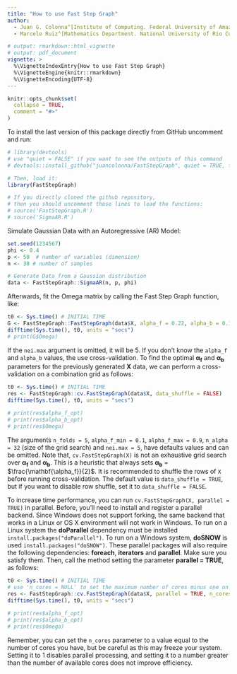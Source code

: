 ```yaml
---
title: "How to use Fast Step Graph"
author: 
  - Juan G. Colonna^[Institute of Computing. Federal University of Amazonas. Brasil. juancolonna@icomp.ufam.edu.br]
  - Marcelo Ruiz^[Mathematics Department. National University of Río Cuarto. Argentina. mruiz@exa.unrc.edu.ar]

# output: rmarkdown::html_vignette
# output: pdf_document
vignette: >
  %\VignetteIndexEntry{How to use Fast Step Graph}
  %\VignetteEngine{knitr::rmarkdown}
  %\VignetteEncoding{UTF-8}
---
```


```r
knitr::opts_chunk$set(
  collapse = TRUE,
  comment = "#>"
)
```

To install the last version of this package directly from GitHub uncomment and run: 

```r
# library(devtools)
# use "quiet = FALSE" if you want to see the outputs of this command
# devtools::install_github("juancolonna/FastStepGraph", quiet = TRUE, force = TRUE)

# Then, load it:
library(FastStepGraph)

# If you directly cloned the github repository, 
# then you should uncomment these lines to load the functions:
# source('FastStepGraph.R')
# source('SigmaAR.R')
```

Simulate Gaussian Data with an Autoregressive (AR) Model:

```r
set.seed(1234567)
phi <- 0.4 
p <- 50  # number of variables (dimension)
n <- 30 # number of samples

# Generate Data from a Gaussian distribution 
data <- FastStepGraph::SigmaAR(n, p, phi)
```

Afterwards, fit the Omega matrix by calling the Fast Step Graph function, like:

```r
t0 <- Sys.time() # INITIAL TIME
G <- FastStepGraph::FastStepGraph(data$X, alpha_f = 0.22, alpha_b = 0.14)
difftime(Sys.time(), t0, units = "secs")
# print(G$Omega)
```

If the `nei.max` argument is omitted, it will be 5. If you don't know the `alpha_f` and `alpha_b` values, the use cross-validation. To find the optimal $\mathbf{\alpha_f}$ and $\mathbf{\alpha_b}$ parameters for the previously generated **X** data, we can perform a cross-validation on a combination grid as follows:

```r
t0 <- Sys.time() # INITIAL TIME
res <- FastStepGraph::cv.FastStepGraph(data$X, data_shuffle = FALSE)
difftime(Sys.time(), t0, units = "secs")

# print(res$alpha_f_opt)
# print(res$alpha_b_opt)
# print(res$Omega)
```

The arguments `n_folds = 5`, `alpha_f_min = 0.1`, `alpha_f_max = 0.9`, `n_alpha = 32` (size of the grid search) and `nei.max = 5`, have defaults values and can be omitted. Note that, `cv.FastStepGraph(X)` is not an exhaustive grid search over $\mathbf{\alpha_f}$ and $\mathbf{\alpha_b}$. This is a heuristic that always sets $\mathbf{\alpha_b}$ = $\frac{\mathbf{\alpha_f}}{2}$. It is recommended to shuffle the rows of `X` before running cross-validation. The default value is `data_shuffle = TRUE`, but if you want to disable row shuffle, set it to `data_shuffle = FALSE`.

To increase time performance, you can run `cv.FastStepGraph(X, parallel = TRUE)` in parallel. Before, you'll need to install and register a parallel backend. Since Windows does not support forking, the same backend that works in a Linux or OS X environment will not work in Windows. To run on a Linux system the **doParallel** dependency must be installed `install.packages("doParallel")`. To run on a Windows system, **doSNOW** is used `install.packages("doSNOW")`. These parallel packages will also require the following dependencies: **foreach**, **iterators** and **parallel**. Make sure you satisfy them. Then, call the method setting the parameter **parallel = TRUE**, as follows: 


```r
t0 <- Sys.time() # INITIAL TIME
# use 'n_cores = NULL' to set the maximum number of cores minus one on your machine 
res <- FastStepGraph::cv.FastStepGraph(data$X, parallel = TRUE, n_cores = 2)
difftime(Sys.time(), t0, units = "secs")

# print(res$alpha_f_opt)
# print(res$alpha_b_opt)
# print(res$Omega)
```

Remember, you can set the `n_cores` parameter to a value equal to the number of cores you have, but be careful as this may freeze your system. Setting it to 1 disables parallel processing, and setting it to a number greater than the number of available cores does not improve efficiency.